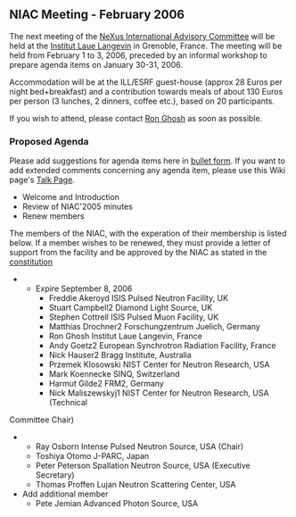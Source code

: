 ==NIAC Meeting - February 2006==
The next meeting of the  [[NIAC | NeXus International Advisory Committee]] will be held at the [http://www.ill.fr Institut Laue Langevin] in Grenoble, France. The meeting will be held from February 1 to 3, 2006, preceded by an informal workshop to prepare agenda items on January 30-31, 2006.

Accommodation will be at the ILL/ESRF guest-house (approx 28 Euros per night bed+breakfast)  and a contribution towards meals of about 130 Euros per person (3 lunches, 2 dinners, coffee etc.), based on 20 participants.

If you wish to attend, please contact [mailto:ghosh@ill.fr Ron Ghosh] as soon as possible.

===Proposed Agenda===
Please add suggestions for agenda items here in [[Help:Editing#Lists | bullet form]].  If you want to add extended comments concerning any agenda item, please use this Wiki page's [[Talk:NIAC_Meetings | Talk Page]].
* Welcome and Introduction
* Review of NIAC'2005 minutes
* Renew members
The members of the NIAC, with the experation of their membership is listed below. If a member wishes to be renewed, they must provide a letter of support from the facility and be approved by the NIAC as stated in the [[NIAC|constitution]]
**Expire September 8, 2006
***Freddie Akeroyd ISIS Pulsed Neutron Facility, UK
***Stuart Campbell2 Diamond Light Source, UK
***Stephen Cottrell ISIS Pulsed Muon Facility, UK
***Matthias Drochner2 Forschungzentrum Juelich, Germany
***Ron Ghosh Institut Laue Langevin, France
***Andy Goetz2 European Synchrotron Radiation Facility, France
***Nick Hauser2 Bragg Institute, Australia
***Przemek Klosowski NIST Center for Neutron Research, USA
***Mark Koennecke SINQ, Switzerland
***Harmut Gilde2 FRM2, Germany
***Nick Maliszewskyj1 NIST Center for Neutron Research, USA (Technical
Committee Chair)
***Ray Osborn Intense Pulsed Neutron Source, USA (Chair)
***Toshiya Otomo J-PARC, Japan
***Peter Peterson Spallation Neutron Source, USA (Executive Secretary)
***Thomas Proffen Lujan Neutron Scattering Center, USA
* Add additional member
**Pete Jemian Advanced Photon Source, USA